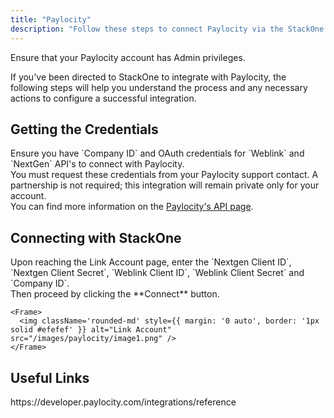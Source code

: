 ```yaml
---
title: "Paylocity"
description: "Follow these steps to connect Paylocity via the StackOne Hub successfully."
---
```



<Warning>
  Ensure that your Paylocity account has Admin privileges.
</Warning>

If you've been directed to StackOne to integrate with Paylocity, the following steps will help you understand the process and any necessary actions to configure a successful integration.

## Getting the Credentials

<Steps>
    Ensure you have `Company ID` and OAuth credentials for `Weblink` and `NextGen` API's to connect with Paylocity.<br/>
    You must request these credentials from your Paylocity support contact. A partnership is not required; this integration will remain private only for your account.<br/>
    You can find more information on the <a href="https://developer.paylocity.com/integrations/v2025-08-12/docs/getting-started" target="_blank" rel="noopener">Paylocity's API page</a>.
</Steps>

## Connecting with StackOne

<Steps>
  <Step title="Enter the Details">
    Upon reaching the Link Account page, enter the `Nextgen Client ID`, `Nextgen Client Secret`, `Weblink Client ID`, `Weblink Client Secret` and `Company ID`.<br/>
    Then proceed by clicking the **Connect** button.

    <Frame>
      <img className='rounded-md' style={{ margin: '0 auto', border: '1px solid #efefef' }} alt="Link Account" src="/images/paylocity/image1.png" />
    </Frame>
  </Step>
</Steps>

<IntegrationFooter />

## Useful Links
<Card title="API Reference" icon="link" href="https://developer.paylocity.com/integrations/reference">
    https://developer.paylocity.com/integrations/reference
</Card>